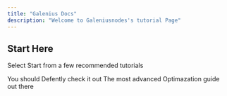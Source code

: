 ```yaml
---
title: "Galenius Docs"
description: "Welcome to Galeniusnodes's tutorial Page"
---
```


## Start Here 

Select Start from a few recommended tutorials

<Columns cols={2}>
  <Card
    title="Tutorial You should Check out"
    icon="pen-to-square"
    href="/Server-Tutorials/Chnage-version"
  >
    You should Defently check it out
  </Card>
  <Card
    title="Optimazations"
    icon="palette"
    href="/Optimazation/Lefa-Optimazation"
  >
    The most advanced Optimazation guide out there
  </Card>
</Columns>

